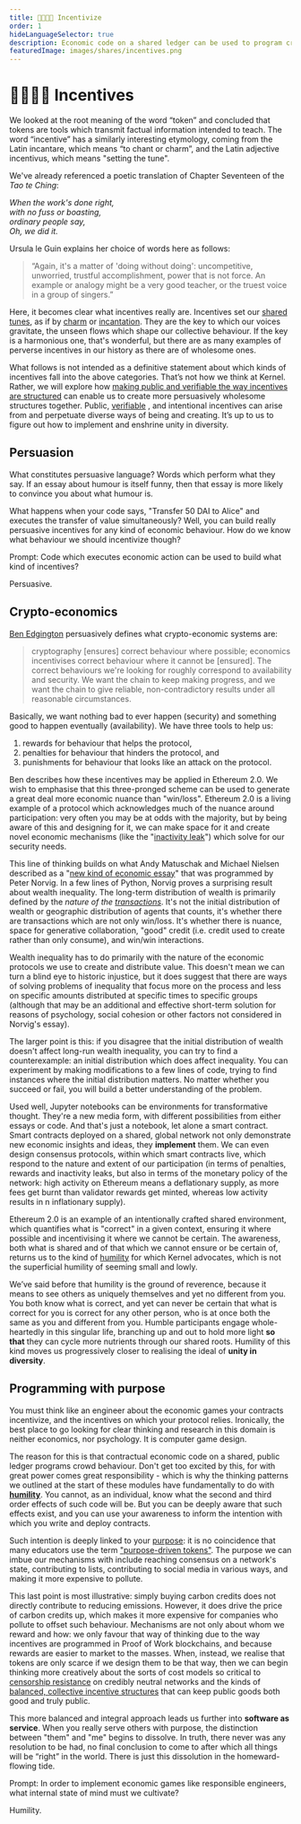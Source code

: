 ```yaml
---
title: 👨‍👩‍👧‍👦 Incentivize
order: 1
hideLanguageSelector: true
description: Economic code on a shared ledger can be used to program crowds. Here we begin the exploration of what kinds of programs we should think about writing and why.
featuredImage: images/shares/incentives.png
---
```


# 👨‍👩‍👧‍👦 Incentives

<AudioPlayer src="https://kernel-audio.s3.amazonaws.com/M5E1+-+Incentivize.mp3"/>

We looked at the root meaning of the word “token” and concluded that tokens are tools which transmit factual information intended to teach. The word “incentive” has a similarly interesting etymology, coming from the Latin incantare, which means “to chant or charm”, and the Latin adjective incentivus, which means "setting the tune".

We've already referenced a poetic translation of Chapter Seventeen of the _Tao te Ching_:

_When the work's done right,_  
_with no fuss or boasting,_  
_ordinary people say,_  
_Oh, we did it._  

Ursula le Guin explains her choice of words here as follows:

> “Again, it's a matter of 'doing without doing': uncompetitive, unworried, trustful accomplishment, power that is not force. An example or analogy might be a very good teacher, or the truest voice in a group of singers.”

Here, it becomes clear what incentives really are. Incentives set our [shared tunes](/conversation/reciprocity/#braiding-sweetgrass), as if by [charm](/learn/module-1/understanding-ethereum/#generalised-compute) or [incantation](/learn/module-2/money-speech/#clarifying-metaphors). They are the key to which our voices gravitate, the unseen flows which shape our collective behaviour. If the key is a harmonious one, that's wonderful, but there are as many examples of perverse incentives in our history as there are of wholesome ones. 

What follows is not intended as a definitive statement about which kinds of incentives fall into the above categories. That’s not how we think at Kernel. Rather, we will explore how [making public and verifiable the way incentives are structured](/learn/module-1/dreamers/#learning-the-language) can enable us to create more persuasively wholesome structures together. Public, [verifiable](/learn/module-3/lock-it-open/#the-path-forward) , and intentional incentives can arise from and perpetuate diverse ways of being and creating. It’s up to us to figure out how to implement and enshrine unity in diversity.

## Persuasion

What constitutes persuasive language? Words which perform what they say. If an <Link to="https://www-cs-faculty.stanford.edu/~knuth/smullyan.html">essay about humour</Link> is itself funny, then that essay is more likely to convince you about what humour is.

What happens when your code says, "Transfer 50 DAI to Alice" and executes the transfer of value simultaneously? Well, you can build really persuasive incentives for any kind of economic behaviour. How do we know what behaviour we should incentivize though?

<Flash>

<Card>

Prompt: Code which executes economic action can be used to build what kind of incentives?

Persuasive.

</Card>

</Flash>

## Crypto-economics

[Ben Edgington](https://eth2book.info/latest/part2/incentives/) persuasively defines what crypto-economic systems are:

> cryptography [ensures] correct behaviour where possible; economics incentivises correct behaviour where it cannot be [ensured]. The correct behaviours we're looking for roughly correspond to availability and security. We want the chain to keep making progress, and we want the chain to give reliable, non-contradictory results under all reasonable circumstances.

Basically, we want nothing bad to ever happen (security) and something good to happen eventually (availability). We have three tools to help us:

1. rewards for behaviour that helps the protocol,
2. penalties for behaviour that hinders the protocol, and 
3. punishments for behaviour that looks like an attack on the protocol.

Ben describes how these incentives may be applied in Ethereum 2.0. We wish to emphasise that this three-pronged scheme can be used to generate a great deal more economic nuance than "win/loss". Ethereum 2.0 is a living example of a protocol which acknowledges much of the nuance around participation: very often you may be at odds with the majority, but by being aware of this and designing for it, we can make space for it and create novel economic mechanisms (like the "[inactivity leak](https://eth2book.info/latest/part2/incentives/inactivity)") which solve for our security needs.

This line of thinking builds on what Andy Matuschak and Michael Nielsen described as a "[new kind of economic essay](https://github.com/norvig/pytudes/blob/master/ipynb/Economics.ipynb)" that was programmed by Peter Norvig. In a few lines of Python, Norvig proves a surprising result about wealth inequality. The long-term distribution of wealth is primarily defined by the *nature of the [transactions](/learn/module-4/self-enquiry/#signature-performances)*. It's not the initial distribution of wealth or geographic distribution of agents that counts, it's whether there are transactions which are not only win/loss. It's whether there is nuance, space for generative collaboration, "good" credit (i.e. credit used to create rather than only consume), and win/win interactions.

Wealth inequality has to do primarily with the nature of the economic protocols we use to create and distribute value. This doesn't mean we can turn a blind eye to historic injustice, but it does suggest that there are ways of solving problems of inequality that focus more on the process and less on specific amounts distributed at specific times to specific groups (although that may be an additional and effective short-term solution for reasons of psychology, social cohesion or other factors not considered in Norvig's essay).

The larger point is this: if you disagree that the initial distribution of wealth doesn't affect long-run wealth inequality, you can try to find a counterexample: an initial distribution which does affect inequality. You can experiment by making modifications to a few lines of code, trying to find instances where the initial distribution matters. No matter whether you succeed or fail, you will build a better understanding of the problem.

Used well, Jupyter notebooks can be environments for transformative thought. They're a new media form, with different possibilities from either essays or code. And that's just a notebook, let alone a smart contract. Smart contracts deployed on a shared, global network not only demonstrate new economic insights and ideas, they **implement** them. We can even design consensus protocols, within which smart contracts live, which respond to the nature and extent of our participation (in terms of penalties, rewards and inactivity leaks, but also in terms of the monetary policy of the network: high activity on Ethereum means a deflationary supply, as more fees get burnt than validator rewards get minted, whereas low activity results in n inflationary supply). 

Ethereum 2.0 is an example of an intentionally crafted shared environment, which quantifies what is "correct" in a given context, ensuring it where possible and incentivising it where we cannot be certain. The awareness, both what is shared and of that which we cannot ensure or be certain of, returns us to the kind of [humility](/learn/module-3/humility) for which Kernel advocates, which is not the superficial humility of seeming small and lowly. 

We’ve said before that humility is the ground of reverence, because it means to see others as uniquely themselves and yet no different from you. You both know what is correct, and yet can never be certain that what is correct for you is correct for any other person, who is at once both the same as you and different from you. Humble participants engage whole-heartedly in this singular life, branching up and out to hold more light **so that** they can cycle more nutrients through our shared roots. Humility of this kind moves us progressively closer to realising the ideal of **unity in diversity**.

## Programming with purpose

You must <Link to="https://blog.oceanprotocol.com/towards-a-practice-of-token-engineering-b02feeeff7ca">think like an engineer</Link> 
about the economic games your contracts incentivize, and the incentives on which your protocol relies. Ironically, the best place to go looking for clear thinking and research in this domain is neither economics, nor psychology. It is computer game design.

The reason for this is that contractual economic code on a shared, public ledger programs crowd behaviour. Don't get too excited by this, for with great power comes great responsibility - which is why the thinking patterns we outlined at the start of these modules have fundamentally to do with **[humility](/learn/module-3/humility/)**. You cannot, as an individual, know what the second and third order effects of such code will be. But you can be 
deeply aware that such effects exist, and you can use your awareness to inform the intention with which you write and deploy contracts.

Such intention is deeply linked to your [purpose](/learn/module-0/purpose/#full-brief): it is no coincidence that many educators use the term ["purpose-driven tokens"](https://github.com/Token-Economy-Book/EnglishOriginal/wiki/Purpose-Driven-Tokens). The purpose we can imbue our mechanisms with include reaching consensus on a network's state, contributing to lists, contributing to social media in various ways, and making it more expensive to pollute. 

This last point is most illustrative: simply buying carbon credits does not directly contribute to reducing emissions. However, it does drive the price of carbon credits up, which makes it more expensive for companies who pollute to offset such behaviour. Mechanisms are not only about whom we reward and how: we only favour that way of thinking due to the way incentives are programmed in Proof of Work blockchains, and because rewards are easier to market to the masses. When, instead, we realise that tokens are only scarce if we design them to be that way, then we can begin thinking more creatively about the sorts of cost models so critical to [censorship resistance](/learn/module-6/censorship-resistance/#economic-proof) on credibly neutral networks and the kinds of [balanced, collective incentive structures](/learn/module-6/serenity/#a-defenders-game) that can keep public goods both good and truly public.

This more balanced and integral approach leads us further into **software as service**. When you really serve others with purpose, the distinction between "them" and "me" begins to dissolve. In truth, there never was any resolution to be had, no final conclusion to come to after which all things will be “right” in the world. There is just this dissolution in the homeward-flowing tide.

<Flash>

<Card>

Prompt: In order to implement economic games like responsible engineers, what internal state of mind must we cultivate?

Humility.

</Card>

</Flash>

